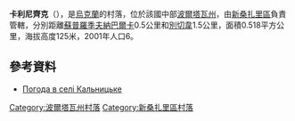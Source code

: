 {{coord|49|23|5|N|34|4|17|E|scale:100000_region:UA|display=title}}

'''卡利尼齊克'''（{{lang-uk|Кальницьке}}），是[[烏克蘭|烏克蘭]]的村落，位於該國中部[[波爾塔瓦州|波爾塔瓦州]]，由[[新桑扎里區|新桑扎里區]]負責管轄，分別距離[[蘇普羅季夫納巴爾卡|蘇普羅季夫納巴爾卡]]0.5公里和[[別切韋|別切韋]]1.5公里，面積0.518平方公里，海拔高度125米，2001年人口6。

==參考資料==
* [http://weather.in.ua/ua/poltavskaja/9894 Погода в селі Кальницьке] {{Wayback|url=http://weather.in.ua/ua/poltavskaja/9894 |date=20160305072501 }}

{{DEFAULTSORT:Кальницьке}}
[[Category:波爾塔瓦州村落|Category:波爾塔瓦州村落]]
[[Category:新桑扎里區村落|Category:新桑扎里區村落]]


{{Poltava-geo-stub}}
